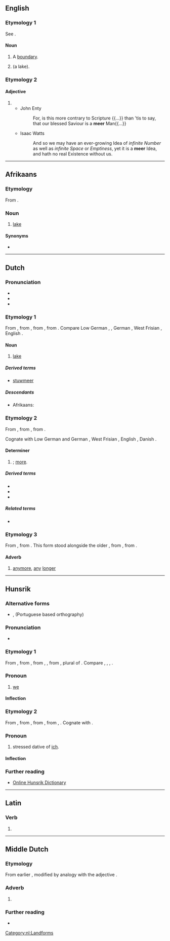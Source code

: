 {{also|Meer|-meer}}
==English==

===Etymology 1===
See {{m|en|mere}}.

====Noun====
{{en-noun}}

# A [[boundary]].
# {{obsolete form of|mere|nodot=yes|lang=en}} (a lake).

===Etymology 2===

====Adjective====
{{en-adj|er}}

# {{obsolete form of|mere|lang=en}}
#* John Enty
#*: For, is this more contrary to Scripture {{...}} than 'tis to say, that our blessed Saviour is a '''meer''' Man{{...}}
#* Isaac Watts
#*: And so we may have an ever-growing Idea of ''infinite Number'' as well as ''infinite Space'' or ''Emptiness'', yet it is a '''meer''' Idea, and hath no real Existence without us.

{{Webster 1913}}

----

==Afrikaans==

===Etymology===
From {{etyl|nl|af}} {{m|nl|meer}}.

===Noun===
{{af-noun|mere}}

# [[lake]]

====Synonyms====
* {{l|af|pan}}

----

==Dutch==

===Pronunciation===
* {{rhymes|eːr|lang=nl}}
* {{IPA|/meːr/|[mɪːr]|lang=nl}}
* {{audio|Nl-meer.ogg|audio|lang=nl}}

===Etymology 1===
From {{inh|nl|dum|mere}}, from {{inh|nl|odt|*meri}}, from {{inh|nl|gem-pro|*mari}}, from {{der|nl|ine-pro|*móri}}. Compare Low German {{m|nds|Meer}}, {{m|nds|meer}}, German {{m|de|Meer}}, West Frisian {{m|fy|mar}}, English {{m|fy|mere}}.

====Noun====
{{nl-noun|n|-en|meertje}}

# [[lake]]

=====Derived terms=====
* [[stuwmeer]]

=====Descendants=====
* Afrikaans: {{l|af|meer}}

===Etymology 2===
From {{inh|nl|dum|mere}}, from {{inh|nl|odt|*mēro}}, from {{inh|nl|gem-pro|*maizô}}.

Cognate with Low German and German {{m|de|mehr}}, West Frisian {{m|fy|mear}}, English {{m|en|more}}, Danish {{m|da|mere}}.

====Determiner====
{{head|nl|determiner comparative form}}

# {{comparative of|nodot=1|lang=nl|POS=determiner|veel}}; [[more]].

=====Derived terms=====
* {{l|nl|meerder}}
* {{l|nl|meertalig}}
* {{l|nl|meervoud}}

=====Related terms=====
* {{l|nl|meest}}

===Etymology 3===
From {{inh|nl|dum|meer}}, from {{inh|nl|odt|mēr}}. This form stood alongside the older {{inh|nl|dum|mee}}, from {{inh|nl|odt|*mē}}, from {{inh|nl|gem-pro|*maiz}}.

====Adverb====
{{nl-adv}}

# [[anymore]], [[any]] [[longer]]

[[Category:nl:Landforms]]

----

==Hunsrik==

===Alternative forms===
* {{l|hrx|mëyer}}, {{l|hrx|mier}} (Portuguese based orthography)

===Pronunciation===
* {{IPA|/ˈmeːɐ/|lang=hrx}}

===Etymology 1===
From {{inh|hrx|gmh|wir}}, from {{inh|hrx|goh|wir}}, from {{inh|hrx|gem-pro|*wīz}}, {{m|gem-pro|*wiz}}, from {{inh|hrx|ine-pro|*wéy-}}, plural of {{m|ine-pro|*éǵh₂}}. Compare {{cog|de|wir}}, {{cog|pdc|mer}}, {{cog|yi|מיר}}, {{cog|en|we}}.

===Pronoun===
{{head|hrx|pronoun}}

# [[we]]

====Inflection====
{{hrx-decl-personal pronouns}}

===Etymology 2===

From {{inh|hrx|gmh|mir||me}}, from {{inh|hrx|goh|mir||me}}, from {{inh|hrx|gem-pro|*miz||me}}, from {{inh|hrx|ine-pro|*(e)me-}}, {{m|ine-pro|*(e)me-n-||me}}. Cognate with {{cog|ang|mē||me}}.

===Pronoun===
{{head|hrx|pronoun}}

# stressed dative of [[ich]].

====Inflection====
{{hrx-decl-personal pronouns}}

===Further reading===
* [http://www.hunsrik.org/Lexi/SearchResult?searchStr=meer Online Hunsrik Dictionary]

----

==Latin==

===Verb===
{{la-verb-form|meer}}

# {{inflection of|meō||1|s|pres|pasv|subj|lang=la}}

----

==Middle Dutch==

===Etymology===
From earlier {{m|dum|mêe}}, modified by analogy with the adjective {{m|dum|mêre}}.

===Adverb===
{{dum-adv|head=mêer}}

# {{alternative form of|mêe|lang=dum}}

===Further reading===
* {{R:MNW|28724|IX}}